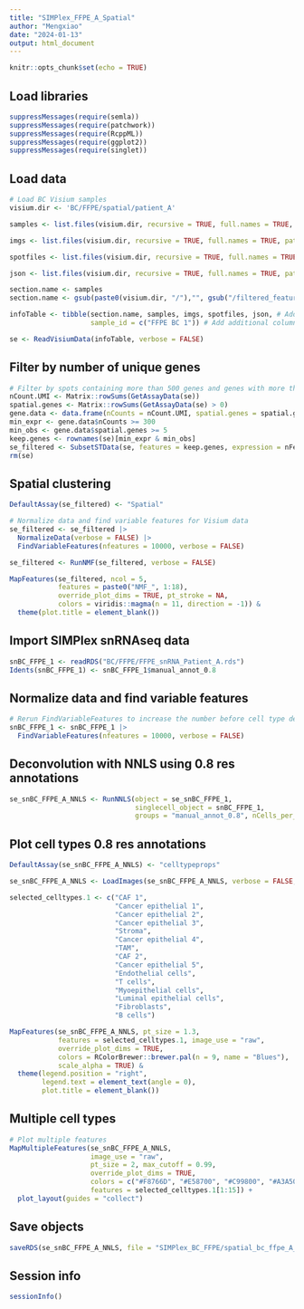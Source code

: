 ```yaml
---
title: "SIMPlex_FFPE_A_Spatial"
author: "Mengxiao"
date: "2024-01-13"
output: html_document
---
```


```r
knitr::opts_chunk$set(echo = TRUE)
```

## Load libraries

```r
suppressMessages(require(semla))
suppressMessages(require(patchwork))
suppressMessages(require(RcppML))
suppressMessages(require(ggplot2))
suppressMessages(require(singlet))
```

## Load data

```r
# Load BC Visium samples
visium.dir <- 'BC/FFPE/spatial/patient_A'

samples <- list.files(visium.dir, recursive = TRUE, full.names = TRUE, pattern = 'filtered_feature_bc_matrix.h5')

imgs <- list.files(visium.dir, recursive = TRUE, full.names = TRUE, pattern = 'tissue_hires_image.png')

spotfiles <- list.files(visium.dir, recursive = TRUE, full.names = TRUE, pattern = 'tissue_positions.csv')

json <- list.files(visium.dir, recursive = TRUE, full.names = TRUE, pattern = 'scalefactors_json.json')

section.name <- samples
section.name <- gsub(paste0(visium.dir, "/"),"", gsub("/filtered_feature_bc_matrix.h5", "", section.name))

infoTable <- tibble(section.name, samples, imgs, spotfiles, json, # Add required columns
                    sample_id = c("FFPE BC 1")) # Add additional column

se <- ReadVisiumData(infoTable, verbose = FALSE)
```

## Filter by number of unique genes

```r
# Filter by spots containing more than 500 genes and genes with more than 300 UMIs as well as at least 5 spots
nCount.UMI <- Matrix::rowSums(GetAssayData(se))
spatial.genes <- Matrix::rowSums(GetAssayData(se) > 0)
gene.data <- data.frame(nCounts = nCount.UMI, spatial.genes = spatial.genes)
min_expr <- gene.data$nCounts >= 300
min_obs <- gene.data$spatial.genes >= 5
keep.genes <- rownames(se)[min_expr & min_obs]
se_filtered <- SubsetSTData(se, features = keep.genes, expression = nFeature_Spatial > 500)
rm(se)
```

## Spatial clustering

```r
DefaultAssay(se_filtered) <- "Spatial"

# Normalize data and find variable features for Visium data
se_filtered <- se_filtered |> 
  NormalizeData(verbose = FALSE) |>
  FindVariableFeatures(nfeatures = 10000, verbose = FALSE)

se_filtered <- RunNMF(se_filtered, verbose = FALSE)

MapFeatures(se_filtered, ncol = 5,
            features = paste0("NMF_", 1:18),
            override_plot_dims = TRUE, pt_stroke = NA,
            colors = viridis::magma(n = 11, direction = -1)) &
  theme(plot.title = element_blank())
```

## Import SIMPlex snRNAseq data
```r
snBC_FFPE_1 <- readRDS("BC/FFPE/FFPE_snRNA_Patient_A.rds")
Idents(snBC_FFPE_1) <- snBC_FFPE_1$manual_annot_0.8
```

## Normalize data and find variable features

```r
# Rerun FindVariableFeatures to increase the number before cell type deconvolution
snBC_FFPE_1 <- snBC_FFPE_1 |> 
  FindVariableFeatures(nfeatures = 10000, verbose = FALSE)
```

## Deconvolution with NNLS using 0.8 res annotations

```r
se_snBC_FFPE_A_NNLS <- RunNNLS(object = se_snBC_FFPE_1, 
                               singlecell_object = snBC_FFPE_1, 
                               groups = "manual_annot_0.8", nCells_per_group = 1000)
```

## Plot cell types 0.8 res annotations

```r
DefaultAssay(se_snBC_FFPE_A_NNLS) <- "celltypeprops"

se_snBC_FFPE_A_NNLS <- LoadImages(se_snBC_FFPE_A_NNLS, verbose = FALSE, image_height = 2000)

selected_celltypes.1 <- c("CAF 1",
                          "Cancer epithelial 1",
                          "Cancer epithelial 2",
                          "Cancer epithelial 3",
                          "Stroma",
                          "Cancer epithelial 4",
                          "TAM",
                          "CAF 2",
                          "Cancer epithelial 5",
                          "Endothelial cells",
                          "T cells",
                          "Myoepithelial cells",
                          "Luminal epithelial cells",
                          "Fibroblasts",
                          "B cells")

MapFeatures(se_snBC_FFPE_A_NNLS, pt_size = 1.3, 
            features = selected_celltypes.1, image_use = "raw",
            override_plot_dims = TRUE,
            colors = RColorBrewer::brewer.pal(n = 9, name = "Blues"), 
            scale_alpha = TRUE) & 
  theme(legend.position = "right",
        legend.text = element_text(angle = 0), 
        plot.title = element_blank())
```

## Multiple cell types
```r
# Plot multiple features
MapMultipleFeatures(se_snBC_FFPE_A_NNLS, 
                    image_use = "raw", 
                    pt_size = 2, max_cutoff = 0.99,
                    override_plot_dims = TRUE, 
                    colors = c("#F8766D", "#E58700", "#C99800", "#A3A500", "#6BB100", "#00BA38", "#00BF7D", "#00C0AF", "#00BCD8", "#00B0F6", "#619CFF", "#B983FF", "#E76BF3", "#FD61D1", "#FF67A4"),
                    features = selected_celltypes.1[1:15]) +
  plot_layout(guides = "collect")
```

## Save objects

```r
saveRDS(se_snBC_FFPE_A_NNLS, file = "SIMPlex_BC_FFPE/spatial_bc_ffpe_A_NNLS.rds")
```

## Session info
```r
sessionInfo()
```


